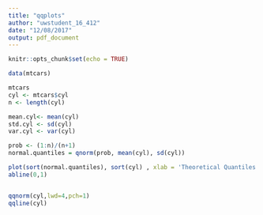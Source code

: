 ```yaml
---
title: "qqplots"
author: "uwstudent_16_412"
date: "12/08/2017"
output: pdf_document
---
```


```r
knitr::opts_chunk$set(echo = TRUE)
```


```r
data(mtcars)

mtcars
cyl <- mtcars$cyl
n <- length(cyl)

mean.cyl<- mean(cyl)
std.cyl <- sd(cyl)
var.cyl <- var(cyl)

prob <- (1:n)/(n+1)
normal.quantiles = qnorm(prob, mean(cyl), sd(cyl))
```
```r
plot(sort(normal.quantiles), sort(cyl) , xlab = 'Theoretical Quantiles from Normal Distribution', ylab = 'Sample Quqnatiles of MPG', main = 'Normal Quantile-Quantile Plot of Number of Cylinders')
abline(0,1)


qqnorm(cyl,lwd=4,pch=1)
qqline(cyl)
```

